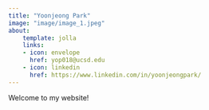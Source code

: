 ```yaml
---
title: "Yoonjeong Park"
image: "image/image_1.jpeg"
about:
    template: jolla
    links:
    - icon: envelope
      href: yop018@ucsd.edu
    - icon: linkedin
      href: https://www.linkedin.com/in/yoonjeongpark/
---
```


Welcome to my website!
